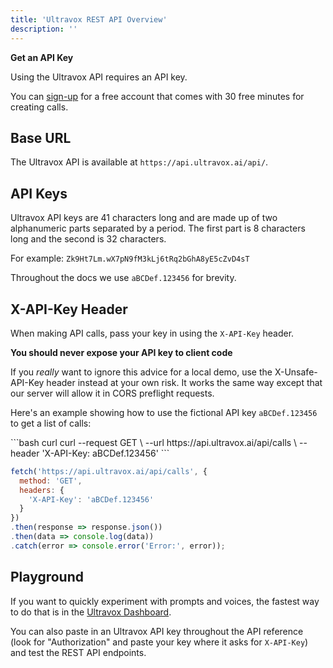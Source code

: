 ```yaml
---
title: 'Ultravox REST API Overview'
description: ''
---
```

<Info>
  <b>Get an API Key</b>

  Using the Ultravox API requires an API key.

  You can [sign-up](https://app.ultravox.ai) for a free account that comes with 30 free minutes for creating calls.
</Info>

## Base URL
The Ultravox API is available at `https://api.ultravox.ai/api/`.

## API Keys
Ultravox API keys are 41 characters long and are made up of two alphanumeric parts separated by a period. The first part is 8 characters long and the second is 32 characters.

For example: `Zk9Ht7Lm.wX7pN9fM3kLj6tRq2bGhA8yE5cZvD4sT`

Throughout the docs we use `aBCDef.123456` for brevity.

## X-API-Key Header
When making API calls, pass your key in using the `X-API-Key` header.

<Warning>
  <b>You should never expose your API key to client code</b>

  If you *really* want to ignore this advice for a local demo, use the X-Unsafe-API-Key header instead at your own risk. It works the same way except that our server will allow it in CORS preflight requests.
</Warning>

Here's an example showing how to use the fictional API key `aBCDef.123456` to get a list of calls:

<CodeGroup>
```bash curl
curl --request GET \
--url https://api.ultravox.ai/api/calls \
--header 'X-API-Key: aBCDef.123456'
```

```js JavaScript
fetch('https://api.ultravox.ai/api/calls', {
  method: 'GET',
  headers: {
    'X-API-Key': 'aBCDef.123456'
  }
})
.then(response => response.json())
.then(data => console.log(data))
.catch(error => console.error('Error:', error));
```
</CodeGroup>

## Playground
If you want to quickly experiment with prompts and voices, the fastest way to do that is in the [Ultravox Dashboard](https://app.ultravox.ai/playground).

You can also paste in an Ultravox API key throughout the API reference (look for "Authorization" and paste your key where it asks for `X-API-Key`) and test the REST API endpoints.